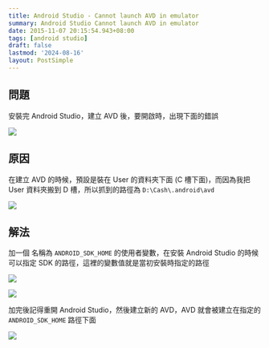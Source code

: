 ```yaml
---
title: Android Studio - Cannot launch AVD in emulator
summary: Android Studio Cannot launch AVD in emulator
date: 2015-11-07 20:15:54.943+08:00
tags: [android studio]
draft: false
lastmod: '2024-08-16'
layout: PostSimple
---
```


## 問題

安裝完 Android Studio，建立 AVD 後，要開啟時，出現下面的錯誤

![](/static/images/404.webp)

## 原因

在建立 AVD 的時候，預設是裝在 User 的資料夾下面 (C 槽下面)，而因為我把 User 資料夾搬到 D 槽，所以抓到的路徑為 `D:\Cash\.android\avd`

![](/static/images/404.webp)

## 解法

加一個 名稱為 `ANDROID_SDK_HOME` 的使用者變數，在安裝 Android Studio 的時候可以指定 SDK 的路徑，這裡的變數值就是當初安裝時指定的路徑

![](/static/images/404.webp)

![](/static/images/404.webp)

加完後記得重開 Android Studio，然後建立新的 AVD，AVD 就會被建立在指定的 `ANDROID_SDK_HOME` 路徑下面

![](/static/images/404.webp)
